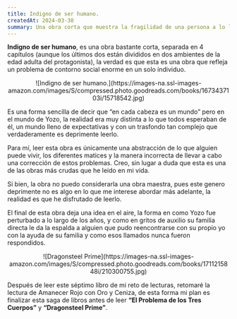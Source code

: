 ```yaml
---
title: Indigno de ser humano.
createdAt: 2024-03-30
summary: Una obra corta que muestra la fragilidad de una persona a lo largo de su vida, como un error ha llevado a otro que lleva a otro que finalmente hace que una persona sea destruida en su totalidad.
---
```


<strong>Indigno de ser humano</strong>, es una obra bastante corta, separada en 4 capítulos (aunque los últimos dos están divididos en dos ambientes de la edad adulta del protagonista), la verdad es que esta es una obra que refleja un problema de contorno social enorme en un solo individuo.

<center>
![Indigno de ser humano.](https://images-na.ssl-images-amazon.com/images/S/compressed.photo.goodreads.com/books/1673437103i/15718542.jpg)
</center>

Es una forma sencilla de decir que “en cada cabeza es un mundo” pero en el mundo de Yozo, la realidad era muy distinta a lo que todos esperaban de él, un mundo lleno de expectativas y con un trasfondo tan complejo que verdaderamente es deprimente leerlo.

Para mí, leer esta obra es únicamente una abstracción de lo que alguien puede vivir, los diferentes matices y la manera incorrecta de llevar a cabo una corrección de estos problemas. Creo, sin lugar a duda que esta es una de las obras más crudas que he leído en mi vida.

Si bien, la obra no puedo considerarla una obra maestra, pues este genero deprimente no es algo en lo que me interese abordar más adelante, la realidad es que he disfrutado de leerlo.

El final de esta obra deja una idea en el aire, la forma en como Yozo fue perturbado a lo largo de los años, y como en gritos de auxilio su familia directa le da la espalda a alguien que pudo reencontrarse con su propio yo con la ayuda de su familia y como esos llamados nunca fueron respondidos.

<center>
![Dragonsteel Prime](https://images-na.ssl-images-amazon.com/images/S/compressed.photo.goodreads.com/books/1711215848i/210300755.jpg)
</center>

Después de leer este séptimo libro de mi reto de lecturas, retomaré la lectura de Amanecer Rojo con Oro y Ceniza, de esta forma mi plan es finalizar esta saga de libros antes de leer <strong>“El Problema de los Tres Cuerpos”</strong> y <strong>“Dragonsteel Prime”</strong>.

